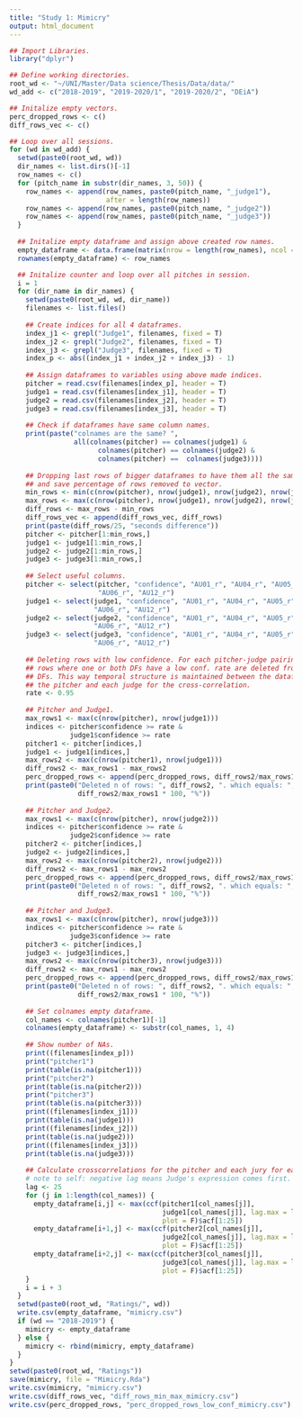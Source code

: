 ---
title: "Study 1: Mimicry"
output: html_document
---
```{r}
## Import Libraries.
library("dplyr")
```

```{r}
## Define working directories.
root_wd <- "~/UNI/Master/Data science/Thesis/Data/data/"
wd_add <- c("2018-2019", "2019-2020/1", "2019-2020/2", "DEiA")

## Initalize empty vectors.
perc_dropped_rows <- c()
diff_rows_vec <- c()

## Loop over all sessions.
for (wd in wd_add) {
  setwd(paste0(root_wd, wd))
  dir_names <- list.dirs()[-1]
  row_names <- c()
  for (pitch_name in substr(dir_names, 3, 50)) {
    row_names <- append(row_names, paste0(pitch_name, "_judge1"), 
                        after = length(row_names))
    row_names <- append(row_names, paste0(pitch_name, "_judge2"))
    row_names <- append(row_names, paste0(pitch_name, "_judge3"))
  }
  
  ## Initalize empty dataframe and assign above created row names.
  empty_dataframe <- data.frame(matrix(nrow = length(row_names), ncol = 5))
  rownames(empty_dataframe) <- row_names

  ## Initalize counter and loop over all pitches in session.
  i = 1
  for (dir_name in dir_names) {
    setwd(paste0(root_wd, wd, dir_name))
    filenames <- list.files() 
  
    ## Create indices for all 4 dataframes.
    index_j1 <- grepl("Judge1", filenames, fixed = T)
    index_j2 <- grepl("Judge2", filenames, fixed = T)
    index_j3 <- grepl("Judge3", filenames, fixed = T)
    index_p <- abs((index_j1 + index_j2 + index_j3) - 1)
  
    ## Assign dataframes to variables using above made indices.
    pitcher = read.csv(filenames[index_p], header = T)
    judge1 = read.csv(filenames[index_j1], header = T)
    judge2 = read.csv(filenames[index_j2], header = T)
    judge3 = read.csv(filenames[index_j3], header = T)
  
    ## Check if dataframes have same column names.
    print(paste("colnames are the same? ", 
                all(colnames(pitcher) == colnames(judge1) & 
                      colnames(pitcher) == colnames(judge2) & 
                      colnames(pitcher) ==  colnames(judge3))))
    
    ## Dropping last rows of bigger dataframes to have them all the same size
    ## and save percentage of rows removed to vector.
    min_rows <- min(c(nrow(pitcher), nrow(judge1), nrow(judge2), nrow(judge3)))
    max_rows <- max(c(nrow(pitcher), nrow(judge1), nrow(judge2), nrow(judge3)))
    diff_rows <- max_rows - min_rows
    diff_rows_vec <- append(diff_rows_vec, diff_rows)
    print(paste(diff_rows/25, "seconds difference"))
    pitcher <- pitcher[1:min_rows,]
    judge1 <- judge1[1:min_rows,]
    judge2 <- judge2[1:min_rows,]
    judge3 <- judge3[1:min_rows,]
    
    ## Select useful columns.
    pitcher <- select(pitcher, "confidence", "AU01_r", "AU04_r", "AU05_r", 
                      "AU06_r", "AU12_r")
    judge1 <- select(judge1, "confidence", "AU01_r", "AU04_r", "AU05_r", 
                     "AU06_r", "AU12_r")
    judge2 <- select(judge2, "confidence", "AU01_r", "AU04_r", "AU05_r", 
                     "AU06_r", "AU12_r")
    judge3 <- select(judge3, "confidence", "AU01_r", "AU04_r", "AU05_r", 
                     "AU06_r", "AU12_r")
    
    ## Deleting rows with low confidence. For each pitcher-judge pairing the 
    ## rows where one or both DFs have a low conf. rate are deleted from both 
    ## DFs. This way temporal structure is maintained between the dataframes of 
    ## the pitcher and each judge for the cross-correlation.
    rate <- 0.95
    
    ## Pitcher and Judge1.
    max_rows1 <- max(c(nrow(pitcher), nrow(judge1)))
    indices <- pitcher$confidence >= rate & 
               judge1$confidence >= rate
    pitcher1 <- pitcher[indices,]
    judge1 <- judge1[indices,]
    max_rows2 <- max(c(nrow(pitcher1), nrow(judge1)))
    diff_rows2 <- max_rows1 - max_rows2
    perc_dropped_rows <- append(perc_dropped_rows, diff_rows2/max_rows1 * 100)
    print(paste0("Deleted n of rows: ", diff_rows2, ". which equals: ", 
                 diff_rows2/max_rows1 * 100, "%"))
    
    ## Pitcher and Judge2.
    max_rows1 <- max(c(nrow(pitcher), nrow(judge2)))
    indices <- pitcher$confidence >= rate & 
               judge2$confidence >= rate
    pitcher2 <- pitcher[indices,]
    judge2 <- judge2[indices,]
    max_rows2 <- max(c(nrow(pitcher2), nrow(judge2)))
    diff_rows2 <- max_rows1 - max_rows2
    perc_dropped_rows <- append(perc_dropped_rows, diff_rows2/max_rows1 * 100)
    print(paste0("Deleted n of rows: ", diff_rows2, ". which equals: ", 
                 diff_rows2/max_rows1 * 100, "%"))
    
    ## Pitcher and Judge3.
    max_rows1 <- max(c(nrow(pitcher), nrow(judge3)))
    indices <- pitcher$confidence >= rate & 
               judge3$confidence >= rate
    pitcher3 <- pitcher[indices,]
    judge3 <- judge3[indices,]
    max_rows2 <- max(c(nrow(pitcher3), nrow(judge3)))
    diff_rows2 <- max_rows1 - max_rows2
    perc_dropped_rows <- append(perc_dropped_rows, diff_rows2/max_rows1 * 100)
    print(paste0("Deleted n of rows: ", diff_rows2, ". which equals: ", 
                 diff_rows2/max_rows1 * 100, "%"))
  
    ## Set colnames empty dataframe.
    col_names <- colnames(pitcher1)[-1]
    colnames(empty_dataframe) <- substr(col_names, 1, 4)
  
    ## Show number of NAs.
    print((filenames[index_p]))
    print("pitcher1")
    print(table(is.na(pitcher1)))
    print("pitcher2")
    print(table(is.na(pitcher2)))
    print("pitcher3")
    print(table(is.na(pitcher3)))
    print((filenames[index_j1]))
    print(table(is.na(judge1)))
    print((filenames[index_j2]))
    print(table(is.na(judge2)))
    print((filenames[index_j3]))
    print(table(is.na(judge3)))
  
    ## Calculate crosscorrelations for the pitcher and each jury for each AU.
    # note to self: negative lag means Judge's expression comes first.
    lag <- 25
    for (j in 1:length(col_names)) {
      empty_dataframe[i,j] <- max(ccf(pitcher1[col_names[j]], 
                                      judge1[col_names[j]], lag.max = lag, 
                                      plot = F)$acf[1:25])
      empty_dataframe[i+1,j] <- max(ccf(pitcher2[col_names[j]], 
                                      judge2[col_names[j]], lag.max = lag, 
                                      plot = F)$acf[1:25])
      empty_dataframe[i+2,j] <- max(ccf(pitcher3[col_names[j]], 
                                      judge3[col_names[j]], lag.max = lag, 
                                      plot = F)$acf[1:25])
    }
    i = i + 3
  }
  setwd(paste0(root_wd, "Ratings/", wd))
  write.csv(empty_dataframe, "mimicry.csv")
  if (wd == "2018-2019") {
    mimicry <- empty_dataframe
  } else {
    mimicry <- rbind(mimicry, empty_dataframe)
  }
}
setwd(paste0(root_wd, "Ratings"))
save(mimicry, file = "Mimicry.Rda")
write.csv(mimicry, "mimicry.csv")
write.csv(diff_rows_vec, "diff_rows_min_max_mimicry.csv")
write.csv(perc_dropped_rows, "perc_dropped_rows_low_conf_mimicry.csv")
```